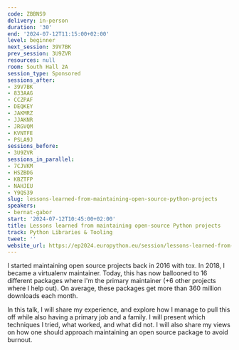 ```yaml
---
code: ZBBNS9
delivery: in-person
duration: '30'
end: '2024-07-12T11:15:00+02:00'
level: beginner
next_session: 39V7BK
prev_session: 3U9ZVR
resources: null
room: South Hall 2A
session_type: Sponsored
sessions_after:
- 39V7BK
- 833AAG
- CCZPAF
- DEQKEY
- JAKMRZ
- JJAKNR
- JRGVQM
- KVNTFE
- PSLA9J
sessions_before:
- 3U9ZVR
sessions_in_parallel:
- 7CJVKM
- HSZBDG
- KBZTFP
- NAHJEU
- Y9QS39
slug: lessons-learned-from-maintaining-open-source-python-projects
speakers:
- bernat-gabor
start: '2024-07-12T10:45:00+02:00'
title: Lessons learned from maintaining open-source Python projects
track: Python Libraries & Tooling
tweet: ''
website_url: https://ep2024.europython.eu/session/lessons-learned-from-maintaining-open-source-python-projects
---
```


I started maintaining open source projects back in 2016 with tox. In 2018, I became a virtualenv maintainer. Today, this has now ballooned to 16 different packages where I'm the primary maintainer (+6 other projects where I help out). On average, these packages get more than 360 million downloads each month.

In this talk, I will share my experience, and explore how I manage to pull this off while also having a primary job and a family. I will present which techniques I tried, what worked, and what did not. I will also share my views on how one should approach maintaining an open source package to avoid burnout.
